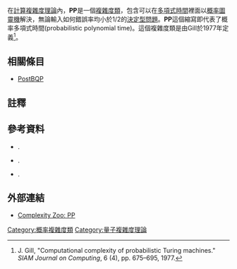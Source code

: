 在[[計算複雜度理論|計算複雜度理論]]內，'''PP'''是一個[[複雜度類|複雜度類]]，包含可以在[[多項式時間|多項式時間]]裡面以[[概率圖靈機|概率圖靈機]]解決，無論輸入如何錯誤率均小於1/2的[[決定型問題|決定型問題]]。'''PP'''這個縮寫即代表了概率多項式時間(probabilistic polynomial time)。這個複雜度類是由Gill於1977年定義<ref>J. Gill, "Computational complexity of probabilistic Turing machines." ''SIAM Journal on Computing'', 6 (4), pp. 675–695, 1977.</ref>。

<!--If a decision problem is in '''PP''', then there is an algorithm for it that is allowed to flip coins and make random decisions. It is guaranteed to run in polynomial time. If the answer is YES, the algorithm will answer YES with probability more than 1/2. If the answer is NO, the algorithm will answer YES with probability less than or equal to 1/2. In more practical terms, it is the class of problems that can be solved to any fixed degree of accuracy by running a randomized, polynomial-time algorithm a sufficient (but bounded) number of times.

An alternative characterization of '''PP''' is the set of problems that can be solved by a [[nondeterministic_Turing_machine|nondeterministic Turing machine]] in polynomial time where the acceptance condition is that a majority (more than half) of computation paths accept. Because of this some authors have suggested the alternative name ''Majority-P''.<ref>Lance Fortnow. Computational Complexity: Wednesday, September 4, 2002: Complexity Class of the Week: PP. http://weblog.fortnow.com/2002/09/complexity-class-of-week-pp.html</ref>

==Definition==
A language ''L'' is in '''PP''' if and only if there exists a probabilistic Turing machine ''M'', such that
* ''M'' runs for polynomial time on all inputs
* For all ''x'' in ''L'', ''M'' outputs 1 with probability strictly greater than 1/2
* For all ''x'' not in ''L'', ''M'' outputs 1 with probability less than or equal to 1/2.

Alternatively, '''PP''' can be defined using only deterministic Turing machines. A language ''L'' is in '''PP''' if and only if there exists a polynomial ''p'' and deterministic Turing machine ''M'', such that
* ''M'' runs for polynomial time on all inputs
* For all ''x'' in ''L'', the fraction of strings ''y'' of length ''p''(|''x''|) which satisfy ''M(x,y)'' = 1 is strictly greater than 1/2
* For all ''x'' in not in ''L'', the fraction of strings ''y'' of length ''p''(|''x''|) which satisfy ''M(x,y)'' = 1 is less than or equal to 1/2.

==PP vs BPP==
'''[[Bounded-error_probabilistic_polynomial|BPP]]''' is a subset of '''PP'''; it can be seen as the subset for which there are efficient probabilistic algorithms. The distinction is in the error probability that is allowed: in '''BPP''', an algorithm must give correct answer (YES or NO) with probability exceeding some fixed constant ''c'' greater than 1/2, such as 2/3 or 501/1000. If this is the case, then we can run the algorithm a polynomial number of times and take a majority vote to achieve any desired probability of correctness less than 1, using the [[Chernoff_bound|Chernoff bound]]. This number of repeats increases if ''c'' becomes closer to 1/2, but it does not depend on the input size ''n''.

The important thing is that this constant ''c'' is not allowed to depend on the input. On the other hand, a '''PP''' algorithm is permitted to do something like the following:
* On a YES instance, output YES with probability 1/2 + 1/2<sup>''n''</sup>, where ''n'' is the length of the input.
* On a NO instance, output YES with probability 1/2 - 1/2<sup>''n''</sup>.

Because these two probabilities are so close together, especially for large ''n'', even if we run it a large number of times it is very difficult to tell whether we are operating on a YES instance or a NO instance. Attempting to achieve a fixed desired probability level using a majority vote and the Chernoff bound requires a number of repetitions that is exponential in ''n''.

==PP compared to other complexity classes==

'''PP''' contains '''BPP''', since probabilistic algorithms described in the definition of '''BPP''' form a subset of those in the definition of '''PP'''. 

'''PP''' also contains '''[[NP_(complexity_class)|NP]]'''. To prove this, we show that the [[NP-complete|NP-complete]] [[Boolean_satisfiability_problem|satisfiability]] problem belongs to '''PP'''. Consider a probabilistic algorithm that, given a formula ''F''(''x''<sub>1</sub>, ''x''<sub>2</sub>, ..., ''x''<sub>''n''</sub>)'' chooses an assignment ''x''<sub>1</sub>, ''x''<sub>2</sub>, ..., ''x''<sub>''n''</sub> uniformly at random. Then, the algorithm checks if the assignment makes the formula ''F'' true. If yes, it outputs YES. Otherwise, it outputs YES with probability 1/2 and NO with probability 1/2.

If the formula is unsatisfiable, the algorithm will always output YES with probability 1/2. If there exists a satisfying assignment, it will output YES with probability more than 1/2 (exactly 1/2 if it picked an unsatisfying assignment and 1 if it picked a satisfying assignment, averaging to some number greater than 1/2). Thus, this algorithm puts satisfiability in '''PP'''. As '''SAT''' is NP-complete, and we can prefix any deterministic [[polynomial-time_many-one_reduction|polynomial-time many-one reduction]] onto the '''PP''' algorithm, '''NP''' is contained in '''PP'''. Because '''PP''' is closed under complement, it also contains '''co-NP'''.

'''PP''' also contains '''[[BQP|BQP]]''', the class of decision problems solvable by efficient polynomial time [[quantum_computer|quantum computer]]s. In fact, BQP is [[low_(complexity)|low]] for '''PP''', meaning that a '''PP''' machine achieves no benefit from being able to solve '''BQP''' problems instantly. The class of polynomial time on quantum computers with [[postselection|postselection]], '''[[PostBQP|PostBQP]]''', is equal to '''PP'''<ref name="PostBQP = PP">{{cite journal|last=Aaronson|first=Scott|date=2005|title=Quantum computing, postselection, and probabilistic polynomial-time|journal=Proceedings of the Royal Society A|volume=461|issue=2063|pages=3473–3482|doi=10.1098/rspa.2005.1546}}.  Preprint available at [http://arxiv.org/abs/quant-ph/0412187]</ref> (see [[#Quantum_computation_reformulation|#Quantum computation reformulation]] below).

A polynomial time Turing machine with a PP [[oracle_machine|oracle]] ('''P<sup>PP</sup>''') can solve all problems in  '''[[PH_(complexity)|PH]]''', the entire [[polynomial_hierarchy|polynomial hierarchy]]. This result was shown by [[Seinosuke_Toda|Seinosuke Toda]] in 1989 and is known as [[Toda's_theorem|Toda's theorem]]. This is evidence of how hard it is to solve problems in '''PP'''. The class [[Sharp-P|#P]] is in some sense about as hard, since '''P'''<sup>'''#P'''</sup> = '''P<sup>PP</sup>'''and therefore '''P'''<sup>'''#P'''</sup> contains '''PH''' as well.

'''PP''' strictly contains '''[[TC0|TC<sup>0</sup>]]''', the class of constant-depth, unbounded-fan-in [[boolean_circuit|boolean circuit]]s with [[majority_gate|majority gate]]s. (Allender 1996, as cited in Burtschick 1999).

'''PP''' is contained in '''[[PSPACE|PSPACE]]'''. This can be easily shown by exhibiting a polynomial-space algorithm for '''MAJSAT''', defined below; simply try all assignments and count the number of satisfying ones.

==Complete problems and other properties==
Unlike '''BPP''', '''PP''' is a syntactic, rather than semantic class. Any polynomial-time probabilistic machine recognizes some language in '''PP'''. In contrast, given a description of a polynomial-time probabilistic machine, it is undecidable in general to determine if it recognizes a language in '''BPP'''. 

'''PP''' has natural complete problems, for example, '''MAJSAT'''. '''MAJSAT''' is a decision problem in which one is given a Boolean formula F. The answer must be YES if more than half of all assignments ''x''<sub>1</sub>, ''x''<sub>2</sub>, ..., ''x''<sub>''n''</sub> make F true and NO otherwise.

{{Anchor|complement}}
===Proof that PP is closed under [[complement_(set_theory)|complement]]===
Let ''L'' be a language in '''PP'''. Let <math>L^c</math> denote the complement of ''L''. By the definition of '''PP''' there is a polynomial-time probabilistic algorithm ''A'' with the property that <math>x \in L \Rightarrow \mathrm{Pr}[A\,\mathrm{accepts}\,x] > 1/2</math> and <math>x \not\in L \Rightarrow \mathrm{Pr}[A\,\mathrm{accepts}\,x] \le 1/2</math>. We claim that [[without_loss_of_generality|without loss of generality]], the latter inequality is always strict; once we do this the theorem can be proved as follows. Let <math>A^c</math> denote the machine which is the same as ''A'' except that <math>A^c</math> accepts when ''A'' would reject, and vice-versa. Then <math>x \in L^c \Rightarrow \mathrm{Pr}[A^c\,\mathrm{accepts}\,x] > 1/2</math> and <math>x \not\in L^c \Rightarrow \mathrm{Pr}[A^c\,\mathrm{accepts}\,x] < 1/2</math>, which implies that <math>L^c</math> is in '''PP'''.

Now we justify our without loss of generality assumption. Let <math>f(|x|)</math> be the polynomial upper bound on the running time of ''A'' on input ''x''. Thus ''A'' makes at most <math>f(|x|)</math> random coin flips during its execution. In particular, <math>x \in L \Rightarrow \mathrm{Pr}[A\,\mathrm{accepts}\,x] \ge 1/2 + 1/2^{f(|x|)}</math> since the probability of acceptance is an integer multiple of <math>1/2^{f(|x|)}</math>. Define a machine ''A' '' as follows: on input ''x'', ''A' '' runs ''A'' as a subroutine, and rejects if ''A'' would reject; otherwise, if ''A'' would accept, ''A' '' flips <math>f(|x|)+1</math> coins and rejects if they are all heads, and accepts otherwise. Then 
<math>x \not\in L \Rightarrow \mathrm{Pr}[A'\,\mathrm{accepts}\,x] \le 1/2 \cdot (1-1/2^{f(|x|)+1}) < 1/2</math>
and <math>x \in L \Rightarrow \mathrm{Pr}[A'\,\mathrm{accepts}\,x] \ge (1/2+1/2^{f(|x|)})\cdot (1-1/2^{f(|x|)+1}) > 1/2</math>. This justifies the assumption (since ''A' '' is still a polynomial-time probabilistic algorithm) and completes the proof.

David Russo proved in his 1985 Ph.D. thesis<ref>{{cite journal
  | title = Structural Properties Of Complexity Classes
  | publisher = University of California, Santa Barbara
  | journal = Ph.D Thesis
  | year = 1985
  | author = David Russo}}</ref> that '''PP''' is closed under [[symmetric_difference|symmetric difference]]. It was an [[open_problem|open problem]] for 14 years whether '''PP''' was closed under [[union_(set_theory)|union]] and [[Intersection_(set_theory)|intersection]]; this was settled in the affirmative by Beigel, Reingold, and Spielman.<ref>R. Beigel, N. Reingold, and D. A. Spielman, "[http://citeseer.ist.psu.edu/152946.html PP is closed under intersection]", ''Proceedings of ACM Symposium on Theory of Computing 1991'', pp. 1–9, 1991.</ref> Alternate proofs were later given by Li<ref>{{cite journal 
  | title = On the Counting Functions
  | publisher = University of Chicago
  | journal = Ph.D Thesis
  | year = 1993
  | author = Lide Li}}</ref> and Aaronson (see [[#Quantum_computation_reformulation|#Quantum computation reformulation]] below).

==Other equivalent complexity classes==
===PostBQP===
The quantum complexity class '''[[BQP|BQP]]''' is the class of problems solvable in [[polynomial_time|polynomial time]] on a [[quantum_Turing_machine|quantum Turing machine]]. By adding [[postselection|postselection]], a larger class called '''[[PostBQP|PostBQP]]''' is obtained. Informally, postselection gives the computer the following power: whenever some event (such as measuring a qubit in a certain state) has nonzero probability, you are allowed to assume that it takes place.<ref>{{cite web|url=http://www.scottaaronson.com/talks/postselect.ppt|title=The Amazing Power of Postselection|last=Aaronson|first=Scott|accessdate=2009-07-27}}</ref> [[Scott_Aaronson|Scott Aaronson]] showed in 2004 that '''PostBQP''' is equal to '''PP'''.<ref name="PostBQP = PP"/><ref>{{cite web|url=http://weblog.fortnow.com/2004/01/complexity-class-of-week-pp-by-guest.html|title=Complexity Class of the Week: PP|last=Aaronson|first=Scott|date=2004-01-11|work=Computational Complexity Weblog|accessdate=2008-05-02}}</ref> This reformulation of '''PP''' makes it easier to show certain results, such as that '''PP''' is closed under intersection (and hence, under union), that '''BQP''' is [[low_(complexity)|low]] for '''PP''', and that '''[[QMA|QMA]]''' is contained in '''PP'''.

===PQP===
'''PP''' is also equal to another quantum complexity class known as '''PQP''', which is the unbounded error analog of '''BQP'''. It denotes the class of decision problems solvable by a quantum computer in polynomial time, with an error probability of less than 1/2 for all instances.
-->
== 相關條目 ==
* [[PostBQP|PostBQP]]

==註釋==
{{reflist}}

==參考資料==
{{refbegin}}
*{{Cite book|first=C.|last=Papadimitriou|authorlink=Christos Papadimitriou|title=Computational Complexity|chapter=chapter 11|publisher=Addison-Wesley|year=1994}}.
*{{Cite book|first=E.|last=Allender|contribution=A note on uniform circuit lower bounds for the counting hierarchy|title=Proceedings 2nd International Computing and Combinatorics Conference (COCOON)|volume=1090|publisher=Springer-Verlag|series=Lecture Notes in Computer Science|pages=127–135|year=1996}}.
*{{Cite journal | last1 = Burtschick | first1 = Hans-Jörg | first2 = Heribert | last2= Vollmer | title = Lindström Quantifiers and Leaf Language Definability | id={{ECCC|1996|96|005}}| year = 1999}}.
{{refend}}

==外部連結==
*[https://complexityzoo.uwaterloo.ca/Complexity_Zoo:P#pp Complexity Zoo: PP]{{Wayback|url=https://complexityzoo.uwaterloo.ca/Complexity_Zoo:P#pp |date=20180119121055 }}

{{複雜度類}}

[[Category:概率複雜度類|Category:概率複雜度類]]
[[Category:量子複雜度理論|Category:量子複雜度理論]]